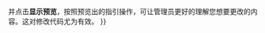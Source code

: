 {{NoSubject}}{{Quote box
|width     = 35%
|border    = 1px
|align     = right
|bgcolor   = 
|fontsize  = 1em
|title_bg  = #dddddd
|title_fnt = 
|title     = 关于编辑请求
|qalign    = left
|quote     = [[File:Commons-emblem-legal.svg|50px|right|alt=|link=]]
'''编辑请求不是用来'''

[[File:No Cross.svg|25px]] 进行测试编辑：请用[[WP:SB|沙盒]]。

[[File:No Cross.svg|25px]] 寻求帮助：请使用[[WP:VPA|互助客栈]]。

[[File:No Cross.svg|25px]] 留言或进行讨论：请直接编辑讨论页。

[[File:No Cross.svg|25px]] 请求解除保护：您按错按钮了。

'''编辑请求是用来'''

[[File:Yes Check Circle.svg|25px]] 请求进行小修改：例如格式、语法错误或者错别字。

[[File:Yes Check Circle.svg|25px]] 请求其它修改：如果您提供了来源，并且此修改已达成共识或者不在讨论中。
}}
{{imbox
| type      = content
| image     = [[File:Exclamation.svg|40px]]
| style     = width: 50%;
| text      = <center><big>'''如何提出一个编辑请求'''</big></center>
{{font|遵循下面的指引和[[WP:保護方針#申请编辑被保护的页面|'''保护方针的内容''']]来提出一个编辑请求。当请求提出后，管理员会处理这个请求。|color=red}}
#'''请不要删除程序自动加上去的代码。'''这些代码可以通知管理员有一个新的编辑请求，并让所有的编辑请求格式保持一致。同时，请'''在{{para|請求內容}}的下一行'''開始撰寫您的請求。
#'''清晰地描述您想要做出的更改。'''清晰的描述有助于管理员理解并帮助您进行编辑。「我认为X没有一点用处，应该修改」这样的请求没有包含任何有用的信息，一般会被拒绝（[[Special:diff/31629345|错误的例子]]）；请用「我希望把X换成Y，因为……」代替。
#'''请不要把整个条目复制到这里。'''这没有任何帮助，并且会打乱其他编者的阅读。极端情况下，其他-{zh-cn:用户;zh-hk:用戶;zh-tw:使用者;}-可能会把您的请求全部移走。请只复制您想要修改的内容，越少越好。
#'''必要时请提供来源。'''这是我们的基本方针之一。否则您的请求有极大可能会被拒绝。
}}

{{imbox
| type      = license
| image     = [[File:Commons-emblem-legal.svg|40px]]
| text      = 致'''-{zh-cn:高级用户;zh-hk:進階用戶;zh-tw:進階使用者;}-'''：将模板改为{{tlxb|Editprotected|patch{{=}}}}并点击'''显示预览'''，按照预览出的指引操作，可让管理员更好的理解您想要更改的内容。这对修改代码尤为有效。
}}